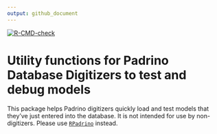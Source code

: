 ```yaml
---
output: github_document
---
```

[![R-CMD-check](https://github.com/levisc8/pdbDigitUtils/workflows/R-CMD-check/badge.svg)](https://github.com/levisc8/pdbDigitUtils/actions) 

# Utility functions for Padrino Database Digitizers to test and debug models

This package helps Padrino digitizers quickly load and test models that they've just entered into the database. It is not intended for use by non-digitizers. Please use [`RPadrino`](https://github.com/levisc8/RPadrino) instead.
